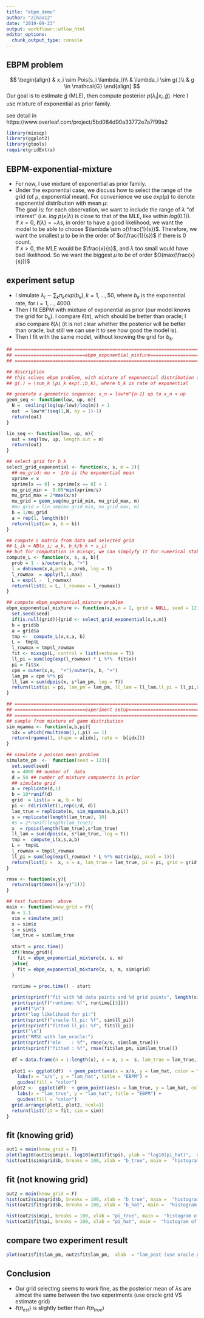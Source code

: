 ```yaml
---
title: "ebpm_demo"
author: "zihao12"
date: "2019-09-23"
output: workflowr::wflow_html
editor_options:
  chunk_output_type: console
---
```


## EBPM problem
$$
\begin{align}
  & x_i \sim Pois(s_i \lambda_i)\\
  & \lambda_i \sim g(.)\\
  & g \in \mathcal{G}
\end{align}
$$
Our goal is to estimate $\hat{g}$ (MLE), then  compute posterior $p(\lambda_i | x_i, \hat{g})$. Here  I use  mixture of exponential as prior family. 

see detail in  https://www.overleaf.com/project/5bd084d90a33772e7a7f99a2

```r
library(mixsqp)
library(ggplot2)
library(gtools)
require(gridExtra)
```


## EBPM-exponential-mixture
* For now, I use mixture of exponential as prior family.
* Under the exponential case, we discuss how to select the range of  the grid (of $\mu$, exponential mean). For convenience we use $exp(\mu)$ to denote exponential distribution with mean $\mu$:\
The goal is: for each observation, we want to include the range of $\lambda$ "of  interest" (i.e. $log \ p(x | \lambda)$ is  close to that of the MLE, like within $log(0.1)$). \
If $x = 0$, $\ell(\lambda) = - \lambda s$, in order to  have a good likelihood, we want the model to be able to choose  $\lambda \sim o(\frac{1}{s})$. Therefore, we want the smallest $\mu$ to be  in the order of $o(\frac{1}{s})$ if there  is 0 count.\
If $x > 0$, the MLE would be $\frac{x}{s}$, and $\lambda$ too small would have bad likelihood. So we want the biggest $\mu$ to be of order $O(max(\frac{x}{s}))$

## experiment setup
* I simulate $\lambda_i \sim \sum_k \pi_k exp(b_k), k = 1, ...,  50$, where $b_k$ is the exponential rate, for $i = 1, ..., 4000$. 
* Then I fit  EBPM with mixture of exponential as prior (our model knows the grid for $b_k$). I compare $\ell(\pi)$, which should be better than oracle; I also compare $\ell(\lambda)$ (it is not clear whether the posterior  will be better than oracle, but still  we can use it  to see how good the model is). 
*  Then  I fit with the same model, without knowing the grid for $b_k$. 


```r
## ===========================================================================
## ==========================ebpm_exponential_mixture=========================
## ===========================================================================

## description
## this solves ebpm problem, with mixture of exponential distribution as prior:
## g(.) = \sum_k \pi_k exp(.;b_k), where b_k is rate of exponential

## generate a geometric sequence: x_n = low*m^{n-1} up to x_n < up
geom_seq <- function(low, up, m){
  N =  ceiling(log(up/low)/log(m)) + 1
  out  = low*m^(seq(1,N, by = 1)-1)
  return(out)
}

lin_seq <- function(low, up, m){
  out = seq(low, up, length.out = m)
  return(out)
}

## select grid for b_k
select_grid_exponential <- function(x, s, m = 2){
  ## mu_grid: mu =  1/b is the exponential mean
  xprime = x
  xprime[x == 0] = xprime[x == 0] + 1
  mu_grid_min =  0.05*min(xprime/s)
  mu_grid_max = 2*max(x/s)
  mu_grid = geom_seq(mu_grid_min, mu_grid_max, m)
  #mu_grid = lin_seq(mu_grid_min, mu_grid_max, m)
  b = 1/mu_grid
  a = rep(1, length(b))
  return(list(a= a, b = b))
}

## compute L matrix from data and selected grid
## L_ik = NB(x_i; a_k, b_k/b_k + s_i)
## but for computation in mixsqr, we can simplyfy it for numerical stability
compute_L <- function(x, s, a, b){
  prob = 1 - s/outer(s,b, "+")
  l = dnbinom(x,a,prob = prob, log = T) 
  l_rowmax  = apply(l,1,max)
  L = exp(l -  l_rowmax)
  return(list(L = L, l_rowmax = l_rowmax))
}

## compute ebpm_exponential_mixture problem
ebpm_exponential_mixture <- function(x,s,m = 2, grid = NULL, seed = 123){
  set.seed(seed)
  if(is.null(grid)){grid <- select_grid_exponential(x,s,m)}
  b = grid$b
  a = grid$a
  tmp <-  compute_L(x,s,a, b)
  L =  tmp$L
  l_rowmax = tmp$l_rowmax
  fit <- mixsqp(L, control = list(verbose = T))
  ll_pi = sum(log(exp(l_rowmax) * L %*%  fit$x))
  pi = fit$x
  cpm = outer(x,a,  "+")/outer(s, b, "+")
  lam_pm = cpm %*% pi
  ll_lam = sum(dpois(x, s*lam_pm, log = T))
  return(list(pi = pi, lam_pm = lam_pm, ll_lam = ll_lam,ll_pi = ll_pi,L = L,grid = grid))
}

## ===========================================================================
## ==========================experiment setup=================================
## ===========================================================================
## sample from mixture of gamm distribution
sim_mgamma <- function(a,b,pi){
  idx = which(rmultinom(1,1,pi) == 1)
  return(rgamma(1, shape = a[idx], rate =  b[idx]))
}

## simulate a poisson mean problem
simulate_pm  <-  function(seed = 123){
  set.seed(seed)
  n = 4000 ## number of  data
  d = 50 ## number of mixture components in prior
  ## simulate grid
  a = replicate(d,1)
  b = 10*runif(d)
  grid  = list(a = a, b = b)
  pi <- rdirichlet(1,rep(1/d, d))
  lam_true = replicate(n, sim_mgamma(a,b,pi))
  s = replicate(length(lam_true), 10)
  #s = 2*runif(length(lam_true))
  x  = rpois(length(lam_true),s*lam_true)
  ll_lam = sum(dpois(x, s*lam_true, log = T))
  tmp =  compute_L(x,s,a,b)
  L =  tmp$L
  l_rowmax = tmp$l_rowmax
  ll_pi = sum(log(exp(l_rowmax) * L %*% matrix(pi, ncol = 1)))
  return(list(x =  x, s = s, lam_true = lam_true, pi = pi, grid = grid, ll_lam = ll_lam, ll_pi = ll_pi))
}

rmse <- function(x,y){
  return(sqrt(mean((x-y)^2)))
}
```

```r
## test functions  above
main <- function(know_grid = F){
  m = 1.1
  sim = simulate_pm()
  x = sim$x 
  s = sim$s
  lam_true = sim$lam_true
  
  start = proc.time()
  if(!know_grid){
    fit = ebpm_exponential_mixture(x, s, m)
  }else{
    fit = ebpm_exponential_mixture(x, s, m, sim$grid)
  }
  
  runtime = proc.time() - start

  print(sprintf("fit with %d data points and %d grid points", length(sim$x),length(fit$grid$b)))
  print(sprintf("runtime: %f", runtime[[3]]))
   print("\n")
  print("log likelihood for pi:")
  print(sprintf("oracle ll_pi: %f", sim$ll_pi))
  print(sprintf("fitted ll_pi: %f", fit$ll_pi))
  print("\n")
  print("RMSE with lam_oracle:")
  print(sprintf("mle    : %f", rmse(x/s, sim$lam_true)))
  print(sprintf("fitted : %f", rmse(fit$lam_pm, sim$lam_true)))
  
  df = data.frame(n = 1:length(x), x = x, s =  s, lam_true = lam_true, lam_hat = fit$lam_pm)
  
  plot1 <- ggplot(df)  + geom_point(aes(x = x/s, y = lam_hat, color = "blue"), cex = 0.5) +
    labs(x = "x/s", y = "lam_hat", title = "EBPM") +
    guides(fill = "color")
  plot2 <-  ggplot(df)  + geom_point(aes(x = lam_true, y = lam_hat, color = "blue"), cex = 0.5) +
    labs(x = "lam_true", y = "lam_hat", title = "EBPM") +
    guides(fill = "color")
  grid.arrange(plot1, plot2, ncol=1)
  return(list(fit = fit, sim = sim))
}
```


## fit (knowing grid)
```r
out1 = main(know_grid = T)
plot(log10(out1$sim$pi), log10(out1$fit$pi), ylab = "log10(pi_hat)",  xlab = "log10(pi_true)")
hist(out1$sim$grid$b, breaks = 100, xlab = "b_true", main =  "histogram of b_true")
```

## fit (not knowing grid)
```r
out2 = main(know_grid = F)
hist(out2$sim$grid$b, breaks = 100, xlab = "b_true", main =  "histogram of b_true")
hist(out2$fit$grid$b, breaks = 100, xlab = "b_hat", main =  "histogram of b_hat")

hist(out2$sim$pi, breaks = 100, xlab = "pi_true", main =  "histogram of pi_true")
hist(out2$fit$pi, breaks = 100, xlab = "pi_hat", main =  "histogram of pi_hat")
```

## compare two experiment result

```r
plot(out1$fit$lam_pm, out2$fit$lam_pm,  xlab  = "lam_post (use oracle grid)", ylab = "lam_post (use selected grid)", main = "posterior mean for lambda")
```


## Conclusion
* Our grid selecting seems to work fine, as the  posterior mean of $\lambda$s are almost the same between the two experiments (use oracle  grid VS estimate grid) 
* $\ell(\pi_{est})$ is slightly better than  $\ell(\pi_{true})$

















